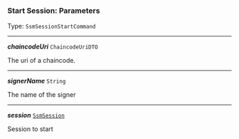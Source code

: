 


### Start Session: Parameters

Type: `SsmSessionStartCommand`

---

***chaincodeUri*** `ChaincodeUriDTO`

The uri of a chaincode.



---

***signerName*** `String`

The name of the signer



---

***session*** [`SsmSession`](/docs/ssm-chaincode-models--page#ssm-chaincode-session-while-an-purely-describes-the-structure-of-a-state-machine-a-session-represents-its-instantiation-it-defines-which-is-assigned-to-which-role-and-keeps-track-of-every-state-transition-it-has-undergone-)

Session to start


